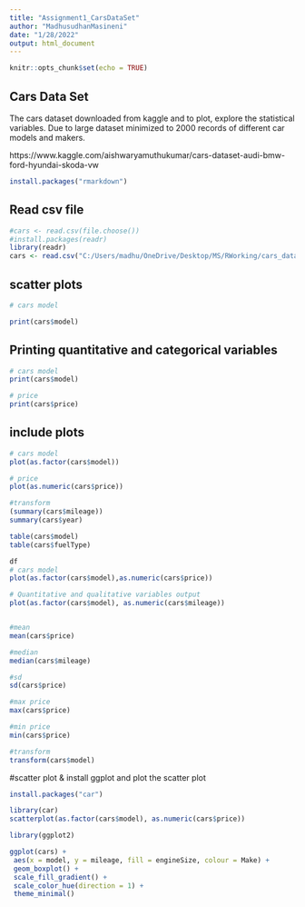 ---
title: "Assignment1_CarsDataSet"
author: "MadhusudhanMasineni"
date: "1/28/2022"
output: html_document
---

```{r setup, include=FALSE}
knitr::opts_chunk$set(echo = TRUE)
```


## Cars Data Set

The cars dataset downloaded from kaggle and to plot, explore the statistical variables. Due to large dataset minimized to 2000 records of different car models and makers.

https://www.kaggle.com/aishwaryamuthukumar/cars-dataset-audi-bmw-ford-hyundai-skoda-vw

```{r}
install.packages("rmarkdown")

```

## Read csv file 
```{r cars}
#cars <- read.csv(file.choose())
#install.packages(readr)
library(readr)
cars <- read.csv("C:/Users/madhu/OneDrive/Desktop/MS/RWorking/cars_dataset.csv")

```

## scatter plots
```{r}
# cars model

print(cars$model)
```

## Printing quantitative and categorical variables
```{r}
# cars model
print(cars$model)

# price
print(cars$price)

```
## include plots

```{r cars, echo=FALSE}
# cars model
plot(as.factor(cars$model))

# price
plot(as.numeric(cars$price))

#transform
(summary(cars$mileage))
summary(cars$year)

table(cars$model)
table(cars$fuelType)

df
# cars model
plot(as.factor(cars$model),as.numeric(cars$price))

# Quantitative and qualitative variables output
plot(as.factor(cars$model), as.numeric(cars$mileage))


#mean
mean(cars$price)

#median
median(cars$mileage)

#sd 
sd(cars$price)

#max price
max(cars$price)

#min price
min(cars$price)

#transform
transform(cars$model)

```

#scatter plot & install ggplot and plot the scatter plot 
```{r}
install.packages("car")

library(car)
scatterplot(as.factor(cars$model), as.numeric(cars$price))

library(ggplot2)

ggplot(cars) +
 aes(x = model, y = mileage, fill = engineSize, colour = Make) +
 geom_boxplot() +
 scale_fill_gradient() +
 scale_color_hue(direction = 1) +
 theme_minimal()

```
